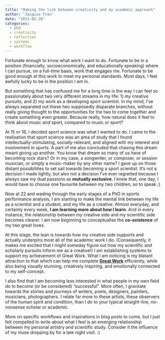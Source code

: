 ```yaml
---
title: "Making the link between creativity and my academic approach"
author: "Jacquie Tran"
date: "2011-02-28"
categories:
  - phd
  - creativity
  - reflection
  - systems
  - workflow
---
```


Fortunate enough to know what work I want to do. Fortunate to be in a position (financially, socioeconomically, and educationally speaking) where I can pursue, on a full-time basis, work that engages me. Fortunate to be good enough at this work to meet my personal standards. Most days, I feel awfully lucky to be in the position I am in.

But something that has confused me for a long time is the way I can feel so passionately about two very different streams in my life: 1) my creative pursuits, and 2) my work as a developing sport scientist. In my mind, I've always separated out these two supposedly disparate branches, without really giving thought to the opportunities for the two to come together and create something even greater. Because really, how natural does it feel to think about music *and* sport, compared to music *or* sport?

At 15 or 16, I decided sport science was what I wanted to do. I came to the realisation that sport science was an area of study that I found intellectually-stimulating, socially-relevant, and aligned with my interest and involvement in sports. A part of me also concluded that chasing this dream meant giving up another. You know that dream so many of us have of becoming rock stars? Or in my case, a songwriter, or composer, or session musician, or simply a music-maker by any other name? I gave up on those distant possibilities to set sail towards becoming a sport scientist. It's not a decision I made lightly, but also not a decision I've ever regretted because I always saw my dual passions as **mutually exclusive**. I knew that, one day, I would have to choose one favourite between my two children, so to speak ;)

Now at 22 and wading through the early stages of a PhD in sports performance analysis, I am starting to make the mental link between my life as a scientist and a student, and my life as a creative. Almost everyday, and certainly every week, **I am learning more about how I learn**. And in every instance, the relationship between my creative side and my scientific side becomes clearer. I am now beginning to conceptualise the **co-existence** of my two great loves.

At this stage, the lean is towards how my creative side supports and actually underpins most all of the academic work I do. (Consequently, it makes me excited that I might someday figure out how my scientific and scholarly pursuits inform me as a creative!) I am establishing systems to support my achievement of Great Work. What I am noticing is my blatant attraction to that which can help me complete [**Great Work**](http://web.archive.org/web/20110221070022/http://zenhabits.net/kill-busywork/) efficiently, while also being visually stunning, creatively inspiring, and emotionally connected to my self-concept.

I also find that I am becoming less interested in what people in my own field do to become (or be considered) "successful". More often, I gravitate towards the stories and journeys of writers, poets, designers, painters, musicians, photographers. I relate far more to these artists, these observers of the human spirit and condition, than I do to your typical straight-line, no-nonsense scholar or academic.

More on specific workflows and inspirations in blog posts to come, but I just felt compelled to write about what I feel is an emerging relationship between my personal artistry and scientific study. Consider it the influence of my muse dropping by for a late night visit. :)
